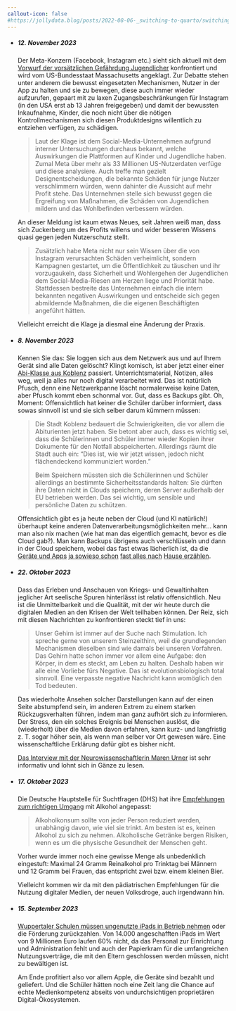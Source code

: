 ---
callout-icon: false
#https://jollydata.blog/posts/2022-08-06-_switching-to-quarto/switching-to-quarto.html
---

::: news
-   

    ##### **12. November 2023**

    Der Meta-Konzern (Facebook, Instagram etc.) sieht sich aktuell mit dem [Vorwurf der vorsätzlichen Gefährdung Jugendlicher](https://www.heise.de/news/Instagram-Meta-muss-sich-wegen-Gefaehrdung-Jugendlicher-in-den-USA-verantworten-9358881.html) konfrontiert und wird vom US-Bundesstaat Massachusetts angeklagt. Zur Debatte stehen unter anderem die bewusst eingesetzten Mechanismen, Nutzer in der App zu halten und sie zu bewegen, diese auch immer wieder aufzurufen, gepaart mit zu laxen Zugangsbeschränkungen für Instagram (in den USA erst ab 13 Jahren freigegeben) und damit der bewussten Inkaufnahme, Kinder, die noch nicht über die nötigen Kontrollmechanismen sich diesen Produktdesigns willentlich zu entziehen verfügen, zu schädigen.

    > Laut der Klage ist dem Social-Media-Unternehmen aufgrund interner Untersuchungen durchaus bekannt, welche Auswirkungen die Plattformen auf Kinder und Jugendliche haben. Zumal Meta über mehr als 33 Millionen US-Nutzerdaten verfüge und diese analysiere. Auch treffe man gezielt Designentscheidungen, die bekannte Schäden für junge Nutzer verschlimmern würden, wenn dahinter die Aussicht auf mehr Profit stehe. Das Unternehmen stelle sich bewusst gegen die Ergreifung von Maßnahmen, die Schäden von Jugendlichen mildern und das Wohlbefinden verbessern würden.

    An dieser Meldung ist kaum etwas Neues, seit Jahren weiß man, dass sich Zuckerberg um des Profits willens und wider besseren Wissens quasi gegen jeden Nutzerschutz stellt.

    > Zusätzlich habe Meta nicht nur sein Wissen über die von Instagram verursachten Schäden verheimlicht, sondern Kampagnen gestartet, um die Öffentlichkeit zu täuschen und ihr vorzugaukeln, dass Sicherheit und Wohlergehen der Jugendlichen dem Social-Media-Riesen am Herzen liege und Priorität habe. Stattdessen bestreite das Unternehmen einfach die intern bekannten negativen Auswirkungen und entscheide sich gegen abmildernde Maßnahmen, die die eigenen Beschäftigten angeführt hätten.

    Vielleicht erreicht die Klage ja diesmal eine Änderung der Praxis.

-   

    ##### **8. November 2023**

    Kennen Sie das: Sie loggen sich aus dem Netzwerk aus und auf Ihrem Gerät sind alle Daten gelöscht? Klingt komisch, ist aber jetzt einer einer [Abi-Klasse aus Koblenz](https://www.swr.de/swraktuell/rheinland-pfalz/koblenz/koblenz-schul-app-panne-abiturienten-verlieren-unterrichtsnotizen-100.html) passiert. Unterrichtsmaterial, Notizen, alles weg, weil ja alles nur noch digital verarbeitet wird. Das ist natürlich Pfusch, denn eine Netzwerkpanne löscht normalerweise keine Daten, aber Pfusch kommt eben schonmal vor. Gut, dass es Backups gibt. Oh, Moment: Offensichtlich hat keiner die Schüler darüber informiert, dass sowas sinnvoll ist und sie sich selber darum kümmern müssen:

    > Die Stadt Koblenz bedauert die Schwierigkeiten, die vor allem die Abiturienten jetzt haben. Sie betont aber auch, dass es wichtig sei, dass die Schülerinnen und Schüler immer wieder Kopien ihrer Dokumente für den Notfall abspeicherten. Allerdings räumt die Stadt auch ein: "Dies ist, wie wir jetzt wissen, jedoch nicht flächendeckend kommuniziert worden."
    >
    > Beim Speichern müssten sich die Schülerinnen und Schüler allerdings an bestimmte Sicherheitsstandards halten: Sie dürften ihre Daten nicht in Clouds speichern, deren Server außerhalb der EU betrieben werden. Das sei wichtig, um sensible und persönliche Daten zu schützen.

    Offensichtlich gibt es ja heute neben der Cloud (und KI natürlich!) überhaupt keine anderen Datenverarbeitungsmöglichkeiten mehr... kann man also nix machen (wie hat man das eigentlich gemacht, bevor es die Cloud gab?). Man kann Backups übrigens auch verschlüsseln und dann in der Cloud speichern, wobei das fast etwas lächerlich ist, da die [Geräte und Apps](https://www.heise.de/news/Microsoft-krallt-sich-Zugangsdaten-Achtung-vorm-neuen-Outlook-9357691.html) [ja sowieso schon](https://www.heise.de/news/Mac-Apps-telefonieren-nach-Hause-Apple-streicht-Opt-Out-Versprechen-9332632.html) [fast alles nach](https://www.heise.de/news/Feature-mit-Bug-Microsoft-Edge-telefoniert-besuchte-Seiten-nach-Hause-8980355.html) [Hause erzählen](https://www.heise.de/news/Studie-In-China-gekaufte-Android-Smartphones-telefonieren-haeufiger-nach-Hause-7488446.html).

-   

    ##### **22. Oktober 2023**

    Dass das Erleben und Anschauen von Kriegs- und Gewaltinhalten jeglicher Art seelische Spuren hinterlässt ist relativ offensichtlich. Neu ist die Unmittelbarkeit und die Qualität, mit der wir heute durch die digitalen Medien an den Krisen der Welt teilhaben können. Der Reiz, sich mit diesen Nachrichten zu konfrontieren steckt tief in uns:

    > Unser Gehirn ist immer auf der Suche nach Stimulation. Ich spreche gerne von unserem Steinzeithirn, weil die grundlegenden Mechanismen dieselben sind wie damals bei unseren Vorfahren. Das Gehirn hatte schon immer vor allem eine Aufgabe: den Körper, in dem es steckt, am Leben zu halten. Deshalb haben wir alle eine Vorliebe fürs Negative. Das ist evolutionsbiologisch total sinnvoll. Eine verpasste negative Nachricht kann womöglich den Tod bedeuten.

    Das wiederholte Ansehen solcher Darstellungen kann auf der einen Seite abstumpfend sein, im anderen Extrem zu einem starken Rückzugsverhalten führen, indem man ganz aufhört sich zu informieren. Der Stress, den ein solches Ereignis bei Menschen auslöst, die (wiederholt) über die Medien davon erfahren, kann kurz- und langfristig z. T. sogar höher sein, als wenn man selber vor Ort gewesen wäre. Eine wissenschaftliche Erklärung dafür gibt es bisher nicht.

    [Das Interview mit der Neurowissenschaftlerin Maren Urner](https://www.nzz.ch/wissenschaft/welche-auswirkungen-haben-kriegsbilder-in-sozialen-medien-auf-unsere-psyche-ld.1761566) ist sehr informativ und lohnt sich in Gänze zu lesen.

-   

    ##### **17. Oktober 2023**

    Die Deutsche Hauptstelle für Suchtfragen (DHS) hat ihre [Empfehlungen zum richtigen Umgang](https://www.dhs.de/fileadmin/user_upload/WK_der_DHS_-_Empfehlungen_zum_Umgang_mit_Alkohol.pdf "DHS-Empfehlungen zum Alkoholkonsum") mit Alkohol angepasst:

    > Alkoholkonsum sollte von jeder Person reduziert werden, unabhängig davon, wie viel sie trinkt. Am besten ist es, keinen Alkohol zu sich zu nehmen. Alkoholische Getränke bergen Risiken, wenn es um die physische Gesundheit der Menschen geht.

    Vorher wurde immer noch eine gewisse Menge als unbedenklich eingestuft: Maximal 24 Gramm Reinalkohol pro Trinktag bei Männern und 12 Gramm bei Frauen, das entspricht zwei bzw. einem kleinen Bier.

    Vielleicht kommen wir da mit den pädiatrischen Empfehlungen für die Nutzung digitaler Medien, der neuen Volksdroge, auch irgendwann hin.

-   

    ##### **15. September 2023**

    [Wuppertaler Schulen müssen ungenutzte iPads in Betrieb nehmen](https://www1.wdr.de/nachrichten/rheinland/ipad-probleme-wuppertal-100.html) oder die Förderung zurückzahlen. Von 14.000 angeschafften iPads im Wert von 9 Millionen Euro laufen 60% nicht, da das Personal zur Einrichtung und Administration fehlt und auch der Papierkram für die umfangreichen Nutzungsverträge, die mit den Eltern geschlossen werden müssen, nicht zu bewältigen ist.

    Am Ende profitiert also vor allem Apple, die Geräte sind bezahlt und geliefert. Und die Schüler hätten noch eine Zeit lang die Chance auf echte Medienkompetenz abseits von undurchsichtigen proprietären Digital-Ökosystemen.
:::
